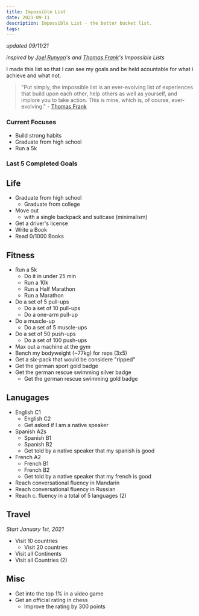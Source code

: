```yaml
---
title: Impossible List
date: 2021-09-11
description: Impossible List - the better bucket list.
tags:
---
```


*updated 09/11/21*

*inspired by [Joel Runyon](https://impossiblehq.com/impossible-list/)'s and [Thomas Frank](https://collegeinfogeek.com/about/meet-the-author/my-impossible-list/)'s Impossible Lists*

I made this list so that I can see my goals and be held acountable for what i achieve and what not.

> "Put simply, the impossible list is an ever-evolving list of experiences that build upon each other, help others as well as yourself, and implore you to take action. This is mine, which is, of course, ever-evolving." - [Thomas Frank](https://collegeinfogeek.com/about/meet-the-author/my-impossible-list/)

### Current Focuses

* Build strong habits
* Graduate from high school
* Run a 5k

### Last 5 Completed Goals


## Life
* Graduate from high school
  * Graduate from college
* Move out
  * with a single backpack and suitcase (minimalism)
* Get a driver's license
* Write a Book
* Read 0/1000 Books

## Fitness
* Run a 5k
  * Do it in under 25 min
  * Run a 10k
  * Run a Half Marathon
  * Run a Marathon
* Do a set of 5 pull-ups
  * Do a set of 10 pull-ups
  * Do a one-arm pull-up
* Do a muscle-up
  * Do a set of 5 muscle-ups
* Do a set of 50 push-ups
  * Do a set of 100 push-ups
* Max out a machine at the gym
* Bench my bodyweight (~77kg) for reps (3x5)
* Get a six-pack that would be considere "ripped"
* Get the german sport gold badge
* Get the german rescue swimming silver badge
  * Get the german rescue swimming gold badge

## Lanugages
* English C1
  * English C2
  * Get asked if I am a native speaker
* Spanish A2s
  * Spanish B1
  * Spanish B2
  * Get told by a native speaker that my spanish is good
* French A2
  * French B1
  * French B2
  * Get told by a native speaker that my french is good
* Reach conversational fluency in Mandarin
* Reach conversational fluency in Russian
* Reach c. fluency in a total of 5 languages (2)

## Travel
*Start January 1st, 2021*

* Visit 10 countries
  * Visit 20 countries
* Visit all Continents
* Visit all Countries (2)

## Misc
* Get into the top 1% in a video game
* Get an official rating in chess
  * Improve the rating by 300 points
